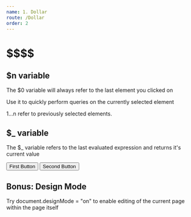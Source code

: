 ```yaml
---
name: 1. Dollar
route: /Dollar
order: 2
---
```



# \$\$\$\$

## \$n variable

The \$0 variable will always refer to the last element you clicked on

Use it to quickly perform queries on the currently selected element

$1...$n refer to previously selected elements.

## \$\_ variable

The \$\_ variable refers to the last evaluated expression and returns it's current value

<Playground>
  <Button>First Button</Button>
  <Button>Second Button</Button>
</Playground>

## Bonus: Design Mode

Try document.designMode = "on" to enable editing of the current page within the page itself
